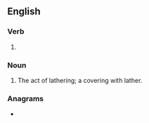 ==English==

===Verb===
{{head|en|verb form}}

# {{present participle of|lather|lang=en|nocat=1}}

===Noun===
{{en-noun}}

# The act of lathering; a covering with lather.

===Anagrams===
* {{anagrams|en|a=aeghilnrt|Earthling|earthling|haltering|heartling|real thing}}